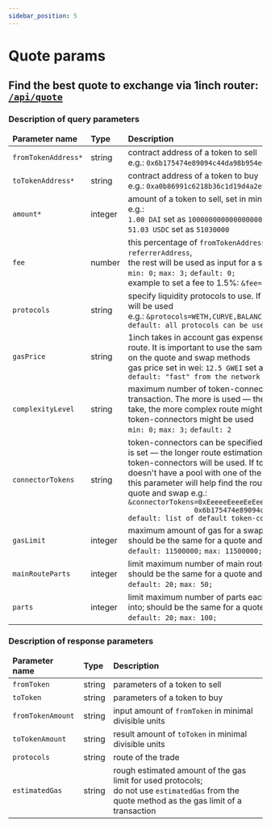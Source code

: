 ```yaml
---
sidebar_position: 5
---
```


# Quote params

## Find the best quote to exchange via 1inch router: [`/api/quote`](./swagger.mdx)

### Description of query parameters

<table>
    <thead>
    <tr>
        <td>
            <strong>Parameter name</strong>
        </td>
        <td>
            <strong>Type</strong>
        </td>
        <td>
            <strong>Description</strong>
        </td>
    </tr>
    </thead>
    <tbody>
    <tr>
        <td><code>fromTokenAddress*</code></td>
        <td>string</td>
        <td>
            contract address of a token to sell<br/>
            e.g.: <code>0x6b175474e89094c44da98b954eedeac495271d0f</code>
        </td>
    </tr>
    <tr>
        <td><code>toTokenAddress*</code></td>
        <td>string</td>
        <td>
            contract address of a token to buy<br/>
            e.g.: <code>0xa0b86991c6218b36c1d19d4a2e9eb0ce3606eb48</code>
        </td>
    </tr>
    <tr>
        <td><code>amount*</code></td>
        <td>integer</td>
        <td>
            amount of a token to sell, set in minimal divisible units<br/>
            e.g.:<br/>
            <code>1.00 DAI</code> set as <code>1000000000000000000</code><br/>
            <code>51.03 USDC</code> set as <code>51030000</code>
        </td>
    </tr>
    <tr>
        <td><code>fee</code></td>
        <td>number</td>
        <td>
            this percentage of <code>fromTokenAddress</code> token amount will be sent to <code>referrerAddress</code>,<br/>
            the rest will be used as input for a swap<br/>
            <code>min: 0;</code> <code>max: 3;</code> <code>default: 0;</code><br/>
            example to set a fee to 1.5%: <code>&fee=1.5</code>
        </td>
    </tr>
    <tr>
        <td><code>protocols</code></td>
        <td>string</td>
        <td>
            specify liquidity protocols to use. If not set, all liquidity protocols will be used<br/>
            e.g.: <code>&protocols=WETH,CURVE,BALANCER,...,ZRX</code><br/>
            <code>default: all protocols can be used</code>
        </td>
    </tr>
    <tr>
        <td><code>gasPrice</code></td>
        <td>string</td>
        <td>
            1inch takes in account gas expenses to determine exchange route. It is important to use the same gas price<br/>
            on the quote and swap methods<br/>
            gas price set in wei: <code>12.5 GWEI</code> set as <code>12500000000</code><br/>
            <code>default: "fast" from the network</code>
        </td>
    </tr>
    <tr>
        <td><code>complexityLevel</code></td>
        <td>string</td>
        <td>
            maximum number of token-connectors to be used in a transaction. The more is used — the longer route
            estimation will take, the more complex route might be as a result. If not set, two token-connectors might be
            used<br/>
            <code>min: 0;</code> <code>max: 3;</code> <code>default: 2</code>
        </td>
    </tr>
    <tr>
        <td><code>connectorTokens</code></td>
        <td>string</td>
        <td>
            token-connectors can be specified via this parameter. The more is set — the longer route estimation will
            take. If not set, default token-connectors will be used. If token you want to exchange doesn't have a pool
            with one of the default token-connectors, this parameter will help find the route;
            should be the same for a quote and swap
            e.g.:<br/>
            <code>&connectorTokens=0xEeeeeEeeeEeEeeEeEeEeeEEEeeeeEeeeeeeeEEeE,
                0x6b175474e89094c44da98b954eedeac495271d0f</code><br/>
            <code>default: list of default token-connectors</code>
        </td>
    </tr>
    <tr>
        <td><code>gasLimit</code></td>
        <td>integer</td>
        <td>
            maximum amount of gas for a swap;<br/>
            should be the same for a quote and swap<br/>
            <code>default: 11500000;</code> <code>max: 11500000;</code>
        </td>
    </tr>
    <tr>
        <td><code>mainRouteParts</code></td>
        <td>integer</td>
        <td>
            limit maximum number of main route parts;<br/>
            should be the same for a quote and swap<br/>
            <code>default: 20;</code> <code>max: 50;</code>
        </td>
    </tr>
    <tr>
        <td><code>parts</code></td>
        <td>integer</td>
        <td>
            limit maximum number of parts each main route part can be split into; should be the same for a quote and swap<br/>
            <code>default: 20;</code> <code>max: 100;</code>
        </td>
    </tr>
    </tbody>
</table>

### Description of response parameters

<table>
    <thead>
    <tr>
        <td>
            <strong>Parameter name</strong>
        </td>
        <td>
            <strong>Type</strong>
        </td>
        <td>
            <strong>Description</strong>
        </td>
    </tr>
    </thead>
    <tbody>
    <tr>
        <td><code>fromToken</code></td>
        <td>string</td>
        <td>
            parameters of a token to sell
        </td>
    </tr>
    <tr>
        <td><code>toToken</code></td>
        <td>string</td>
        <td>
            parameters of a token to buy
        </td>
    </tr>
    <tr>
        <td><code>fromTokenAmount</code></td>
        <td>string</td>
        <td>
            input amount of <code>fromToken</code> in minimal divisible units
        </td>
    </tr>
    <tr>
        <td><code>toTokenAmount</code></td>
        <td>string</td>
        <td>
            result amount of <code>toToken</code> in minimal divisible units
        </td>
    </tr>
    <tr>
        <td><code>protocols</code></td>
        <td>string</td>
        <td>
            route of the trade
        </td>
    </tr>
    <tr>
        <td><code>estimatedGas</code></td>
        <td>string</td>
        <td>
            rough estimated amount of the gas limit for used protocols;<br/>
            do not use <code>estimatedGas</code> from the quote method as the gas limit of a transaction
        </td>
    </tr>
    </tbody>
</table>
